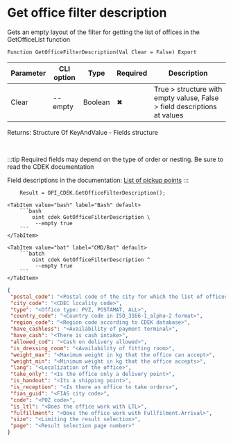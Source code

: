 ﻿---
sidebar_position: 7
description: Get office filter description and other functions to work with CDEK in the Open Integration Package, a free open-source integration library for 1C:Enterprise 8, OneScript and CLI
keywords: [1C, 1С, 1С:Enterprise, 1С:Enterprise 8.3, API, Integration, Services, Exchange, OneScript, CLI, CDEK]
---


# Get office filter description
 Gets an empty layout of the filter for getting the list of offices in the GetOfficeList function



`Function GetOfficeFilterDescription(Val Clear = False) Export`

  | Parameter | CLI option | Type | Required | Description |
  |-|-|-|-|-|
  | Clear | --empty | Boolean | &#x2716; | True > structure with empty valuse, False > field descriptions at values |

  
  Returns:  Structure Of KeyAndValue - Fields structure

<br/>

:::tip
Required fields may depend on the type of order or nesting. Be sure to read the CDEK documentation

Field descriptions in the documentation: [List of pickup points](https://api-docs.cdek.ru/36990336.html)
:::
<br/>



```bsl title="1C:Enterprise/OneScript code example"
    Result = OPI_CDEK.GetOfficeFilterDescription();
```
 

 <Tabs>
  
    <TabItem value="bash" label="Bash" default>
        ```bash
            oint cdek GetOfficeFilterDescription \
             --empty true
        ```
    </TabItem>
  
    <TabItem value="bat" label="CMD/Bat" default>
        ```batch
            oint cdek GetOfficeFilterDescription ^
             --empty true
        ```
    </TabItem>
</Tabs>


```json title="Result"
{
 "postal_code": "<Postal code of the city for which the list of offices is required>",
 "city_code": "<CDEC locality code>",
 "type": "<Office type: PVZ, POSTAMAT, ALL>",
 "country_code": "<Country code in ISO_3166-1_alpha-2 format>",
 "region_code": "<Region code according to CDEK database>",
 "have_cashless": "<Availability of payment terminal>",
 "have_cash": "<There is cash intake>",
 "allowed_cod": "<Cash on delivery allowed>",
 "is_dressing_room": "<Availability of fitting room>",
 "weight_max": "<Maximum weight in kg that the office can accept>",
 "weight_min": "<Minimum weight in kg that the office accepts>",
 "lang": "<Localization of the office>",
 "take_only": "<Is the office only a delivery point>",
 "is_handout": "<Its a shipping point>",
 "is_reception": "<Is there an office to take orders>",
 "fias_guid": "<FIAS city code>",
 "code": "<POZ code>",
 "is_ltl": "<Does the office work with LTL>",
 "fulfillment": "<Does the office work with Fullfilment.Arrival>",
 "size": "<Limiting the result selection>",
 "page": "<Result selection page number>"
}
```
